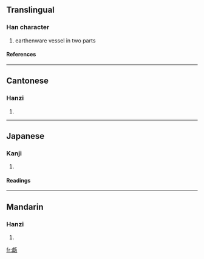 ==Translingual==
===Han character===
{{Han char|rn=98|rad=瓦|as=16|sn=21|four=2121<sub>7</sub>|canj=X卜月一女 (XYBMV), 卜月一女弓 (YBMVN)}}
# earthenware vessel in two parts
====References====
{{Han ref|kx=0753.040|dkj=21626|dj=1160.160|hdz=21433.140|uh=7517|ud=29975|bh=F5DE|bd=62942}}

----
==Cantonese==
===Hanzi===
{{yue-hanzi|jyut=|y=yin5}}
# {{defn|Cantonese}}

----
==Japanese==
===Kanji===
{{ja-kanji|grade=|rs=瓦16}}
# {{defn|Japanese}} 
====Readings====
{{ja-readings|on=[[げん]] (gen), [[ごん]] (gon)|kun=[[こしき]] (koshiki)|nanori=}}

----
==Mandarin==
===Hanzi===
{{cmn-hanzi|pin=[[yǎn]] (yan3)|wg=yen<sup>3</sup>}}
# {{defn|Mandarin}}

[[fr:甗]]
